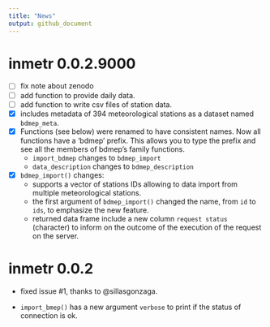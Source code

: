 ```yaml
---
title: "News"
output: github_document
---
```


# inmetr 0.0.2.9000

- [ ] fix note about zenodo
- [ ] add function to provide daily data.
- [ ] add function to write csv files of station data.
- [x] includes metadata of 394 meteorological stations as a dataset named `bdmep_meta`. 
- [x] Functions (see below) were renamed to have consistent names. Now all functions have a 'bdmep' prefix. This allows you to type the prefix and see all the members of bdmep's family functions.
    - `import_bdmep` changes to `bdmep_import` 
    - `data_description` changes to `bdmep_description`
- [x] `bdmep_import()` changes:
    - supports a vector of stations IDs allowing to data import from multiple meteorological stations.
    - the first argument of `bdmep_import()` changed the name, from `id` to `ids`, to emphasize the new feature.
    - returned data frame include a new column `request status` (character) to inform on the outcome of the execution of the request on the server.

# inmetr 0.0.2

- fixed issue #1, thanks to @sillasgonzaga.

- `import_bmep()` has a new argument `verbose` to print if the status of connection is ok.  